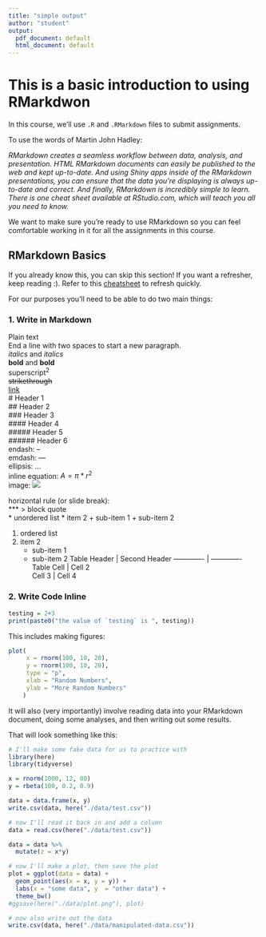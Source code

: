 ```yaml
---
title: "simple output"
author: "student"
output:
  pdf_document: default
  html_document: default
---
```

# This is a basic introduction to using RMarkdwon

In this course, we'll use `.R` and `.RMarkdown` files to submit assignments. 

To use the words of Martin John Hadley:

*RMarkdown creates a seamless workflow between data, analysis, and presentation. HTML RMarkdown documents can easily be published to the web and kept up-to-date. And using Shiny apps inside of the RMarkdown presentations, you can ensure that the data you're displaying is always up-to-date and correct. And finally, RMarkdown is incredibly simple to learn. There is one cheat sheet available at RStudio.com, which will teach you all you need to know.*

We want to make sure you're ready to use RMarkdown so you can feel comfortable working in it for all the assignments in this course. 

## RMarkdown Basics

If you already know this, you can skip this section! If you want a refresher, keep reading :). Refer to this [cheatsheet](https://www.rstudio.com/wp-content/uploads/2015/02/rmarkdown-cheatsheet.pdf) to refresh quickly. 

For our purposes you'll need to be able to do two main things: 

### 1. Write in Markdown

Plain text   
End a line with two spaces to start a new paragraph.   
*italics* and _italics_   
**bold** and __bold__   
superscript^2^   
~~strikethrough~~   
[link](www.rstudio.com)   
# Header 1   
## Header 2   
### Header 3   
#### Header 4   
##### Header 5   
###### Header 6   
endash: --   
emdash: ---   
ellipsis: ...   
inline equation: $A = \pi*r^{2}$   
image: ![](data/plot.png)  
  
horizontal rule (or slide break):  
*** 
> block quote   
* unordered list 
* item 2 
    + sub-item 1 
    + sub-item 2 
     
1. ordered list 
2. item 2 
    + sub-item 1 
    + sub-item 2 
Table Header  | Second Header 
------------- | ------------- 
Table Cell    | Cell 2        
Cell 3        | Cell 4 

### 2. Write Code Inline

```r
testing = 2+3
print(paste0("the value of `testing` is ", testing))

```
This includes making figures:
```r
plot(
     x = rnorm(100, 10, 20), 
     y = rnorm(100, 10, 20),
     type = "p",
     xlab = "Random Numbers",
     ylab = "More Random Numbers"
    )
```
It will also (very importantly) involve reading data into your RMarkdown document, doing some analyses, and then writing out some results. 

That will look something like this: 
```r
# I'll make some fake data for us to practice with
library(here)
library(tidyverse)

x = rnorm(1000, 12, 80)
y = rbeta(100, 0.2, 0.9)

data = data.frame(x, y)
write.csv(data, here("./data/test.csv"))

# now I'll read it back in and add a column
data = read.csv(here("./data/test.csv"))

data = data %>%
  mutate(z = x*y)

# now I'll make a plot, then save the plot
plot = ggplot(data = data) +
  geom_point(aes(x = x, y = y)) +
  labs(x = "some data", y  = "other data") +
  theme_bw()
#ggsave(here("./data/plot.png"), plot)

# now also write out the data
write.csv(data, here("./data/manipulated-data.csv"))

```